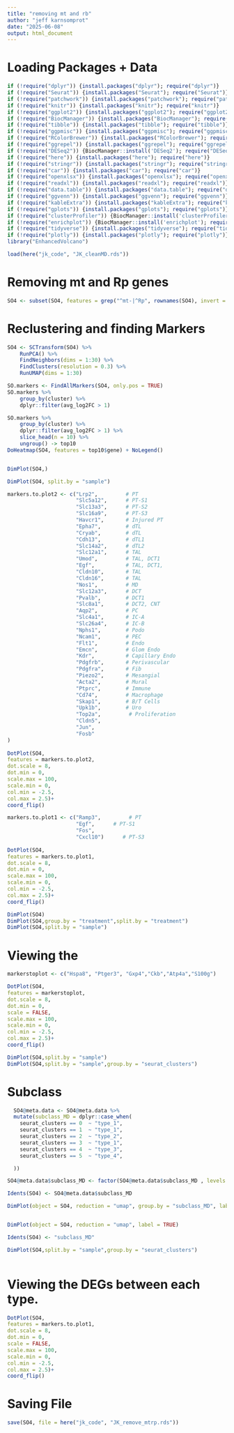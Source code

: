 ```yaml
---
title: "removing mt and rb"
author: "jeff karnsomprot"
date: "2025-06-08"
output: html_document
---
```

# Loading Packages + Data

```r

if (!require("dplyr")) {install.packages("dplyr"); require("dplyr")}
if (!require("Seurat")) {install.packages("Seurat"); require("Seurat")}
if (!require("patchwork")) {install.packages("patchwork"); require("patchwork")}
if (!require("knitr")) {install.packages("knitr"); require("knitr")}
if (!require("ggplot2")) {install.packages("ggplot2"); require("ggplot2")}
if (!require("BiocManager")) {install.packages("BiocManager"); require("BiocManager")}
if (!require("tibble")) {install.packages("tibble"); require("tibble")}
if (!require("ggpmisc")) {install.packages("ggpmisc"); require("ggpmisc")}
if (!require("RColorBrewer")) {install.packages("RColorBrewer"); require("RColorBrewer")} #color
if (!require("ggrepel")) {install.packages("ggrepel"); require("ggrepel")}
if (!require("DESeq2")) {BiocManager::install('DESeq2'); require("DESeq2")}
if (!require("here")) {install.packages("here"); require("here")}
if (!require("stringr")) {install.packages("stringr"); require("stringr")}
if (!require("car")) {install.packages("car"); require("car")}
if (!require("openxlsx")) {install.packages("openxlsx"); require("openxlsx")}
if (!require("readxl")) {install.packages("readxl"); require("readxl")}
if (!require("data.table")) {install.packages("data.table"); require("data.table")}
if (!require("ggvenn")) {install.packages("ggvenn"); require("ggvenn")}
if (!require("kableExtra")) {install.packages("kableExtra"); require("kableExtra")} # for color brewer
if (!require("gplots")) {install.packages("gplots"); require("gplots")} # for color brewer
if (!require("clusterProfiler")) {BiocManager::install('clusterProfiler'); require("clusterProfiler")}
if (!require("enrichplot")) {BiocManager::install('enrichplot'); require("enrichplot")}
if (!require("tidyverse")) {install.packages("tidyverse"); require("tidyverse")} # for data frame transformation
if (!require("plotly")) {install.packages("plotly"); require("plotly")}
library("EnhancedVolcano")


```

```r


load(here("jk_code", "JK_cleanMD.rds"))

```

# Removing mt and Rp genes

```r


SO4 <- subset(SO4, features = grep("^mt-|^Rp", rownames(SO4), invert = TRUE, value = TRUE))

```

# Reclustering and finding Markers

```r


SO4 <- SCTransform(SO4) %>%
    RunPCA() %>%
    FindNeighbors(dims = 1:30) %>%
    FindClusters(resolution = 0.3) %>%
    RunUMAP(dims = 1:30)

SO.markers <- FindAllMarkers(SO4, only.pos = TRUE)
SO.markers %>%
    group_by(cluster) %>%
    dplyr::filter(avg_log2FC > 1)

SO.markers %>%
    group_by(cluster) %>%
    dplyr::filter(avg_log2FC > 1) %>%
    slice_head(n = 10) %>%
    ungroup() -> top10
DoHeatmap(SO4, features = top10$gene) + NoLegend()


DimPlot(SO4,)

DimPlot(SO4, split.by = "sample")

markers.to.plot2 <- c("Lrp2",         # PT
                      "Slc5a12",      # PT-S1
                      "Slc13a3",      # PT-S2
                      "Slc16a9",      # PT-S3
                      "Havcr1",       # Injured PT
                      "Epha7",        # dTL
                      "Cryab",        # dTL
                      "Cdh13",        # dTL1
                      "Slc14a2",      # dTL2
                      "Slc12a1",      # TAL
                      "Umod",         # TAL, DCT1
                      "Egf",          # TAL, DCT1,
                      "Cldn10",       # TAL
                      "Cldn16",       # TAL
                      "Nos1",         # MD
                      "Slc12a3",      # DCT
                      "Pvalb",        # DCT1
                      "Slc8a1",       # DCT2, CNT
                      "Aqp2",         # PC
                      "Slc4a1",       # IC-A
                      "Slc26a4",      # IC-B
                      "Nphs1",        # Podo
                      "Ncam1",        # PEC
                      "Flt1",         # Endo
                      "Emcn",         # Glom Endo
                      "Kdr",          # Capillary Endo
                      "Pdgfrb",       # Perivascular
                      "Pdgfra",       # Fib
                      "Piezo2",       # Mesangial
                      "Acta2",        # Mural
                      "Ptprc",        # Immune
                      "Cd74",         # Macrophage
                      "Skap1",        # B/T Cells 
                      "Upk1b",        # Uro
                      "Top2a",         # Proliferation
                      "Cldn5",
                      "Jun",
                      "Fosb"
)
                      
DotPlot(SO4,
features = markers.to.plot2,
dot.scale = 8,
dot.min = 0,
scale.max = 100,
scale.min = 0,
col.min = -2.5,
col.max = 2.5)+
coord_flip()

markers.to.plot1 <- c("Ramp3",         # PT
                      "Egf",      # PT-S1
                      "Fos",
                      "Cxcl10")      # PT-S3
                
DotPlot(SO4,
features = markers.to.plot1,
dot.scale = 8,
dot.min = 0,
scale.max = 100,
scale.min = 0,
col.min = -2.5,
col.max = 2.5)+
coord_flip()

DimPlot(SO4)
DimPlot(SO4,group.by = "treatment",split.by = "treatment")
DimPlot(SO4,split.by = "sample")


```


# Viewing the 

```r


markerstoplot <- c("Hspa8", "Ptger3", "Gxp4","Ckb","Atp4a","S100g")

DotPlot(SO4,
features = markerstoplot,
dot.scale = 8,
dot.min = 0,
scale = FALSE,
scale.max = 100,
scale.min = 0,
col.min = -2.5,
col.max = 2.5)+
coord_flip()

DimPlot(SO4,split.by = "sample")
DimPlot(SO4,split.by = "sample",group.by = "seurat_clusters")

```

# Subclass

```r



  SO4@meta.data <- SO4@meta.data %>% 
  mutate(subclass_MD = dplyr::case_when(
    seurat_clusters == 0  ~ "type_1",
    seurat_clusters == 1  ~ "type_1",
    seurat_clusters == 2  ~ "type_2",
    seurat_clusters == 3  ~ "type_1",
    seurat_clusters == 4  ~ "type_3",
    seurat_clusters == 5  ~ "type_4",

  ))

SO4@meta.data$subclass_MD <- factor(SO4@meta.data$subclass_MD , levels = c("type_1", "type_2", "type_3", "type_4"))

Idents(SO4) <- SO4@meta.data$subclass_MD

DimPlot(object = SO4, reduction = "umap", group.by = "subclass_MD", label = TRUE)


DimPlot(object = SO4, reduction = "umap", label = TRUE)

Idents(SO4) <- "subclass_MD"

DimPlot(SO4,split.by = "sample",group.by = "seurat_clusters")
        
```


# Viewing the DEGs between each type.

```r

DotPlot(SO4,
features = markers.to.plot1,
dot.scale = 8,
dot.min = 0,
scale = FALSE,
scale.max = 100,
scale.min = 0,
col.min = -2.5,
col.max = 2.5)+
coord_flip()

```

# Saving File

```r

save(SO4, file = here("jk_code", "JK_remove_mtrp.rds"))

```
